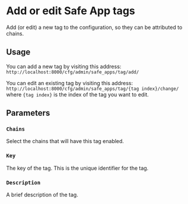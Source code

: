 # Add or edit Safe App tags

Add (or edit) a new tag to the configuration, so they can be attributed to chains.

## Usage

You can add a new tag by visiting this address: `http://localhost:8000/cfg/admin/safe_apps/tag/add/`

You can edit an existing tag by visiting this address: `http://localhost:8000/cfg/admin/safe_apps/tag/{tag index}/change/` where `{tag index}` is the index of the tag you want to edit.

## Parameters

### `Chains`

Select the chains that will have this tag enabled.

### `Key`

The key of the tag. This is the unique identifier for the tag.

### `Description`

A brief description of the tag.

